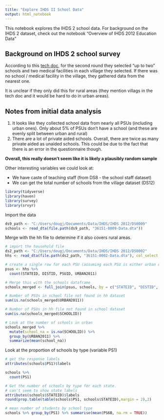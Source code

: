 ---
title: "Explore IHDS II School Data"
output: html_notebook
---

This notebook explores the IHDS 2 school data.  For background on the IHDS 2 dataset, check out the notebook "Overview of IHDS 2012 Education Data"

## Background on IHDS 2 school survey
According to this [tech doc](https://ihds.umd.edu/sites/default/files/publications/papers/technical%20paper%201.pdf), for the second round they selected "up to two" schools and two medical facilities in each village they selected. If there was no school / medical facility in the village, they gathered data from the nearest one.

It is unclear if they only did this for rural areas (they mention villags in the tech doc and it would be hard to do in urban areas).

## Notes from initial data analysis

1. It looks like they collected school data from nearly all PSUs (including urban ones).  Only about 5% of PSUs don't have a school (and these are evenly split between urban and rural)
2. There are a lot of private aided schools.  Overall, there are twice as many private aided as unaided schools. This could be due to the fact that there is an error in the questionnaire though.

**Overall, this really doesn't seem like it is likely a plausibly random sample**

Other interesting variables we could look at:

* We have caste of teaching staff (from DS8 - the school staff dataset)
* We can get the total number of schools from the village dataset (DS12)


```{r setup}
library(tidyverse)
library(haven)
library(survey)
library(srvyr)
```

Import the data

```{r}
ds9_path <- "C:/Users/dougj/Documents/Data/IHDS/IHDS 2012/DS0009"
schools <- read_dta(file.path(ds9_path, "36151-0009-Data.dta"))
```

Merge with the hh file to determine if it also covers rural areas.  
```{r}
# import the household file
ds2_path <- "C:/Users/dougj/Documents/Data/IHDS/IHDS 2012/DS0002"
hhs <- read_dta(file.path(ds2_path, "36151-0002-Data.dta"), col_select = c(STATEID, DISTID, PSUID, HHID, HHSPLITID, IDPSU, URBAN2011))

# create a single row for each PSU (assuming each PSU is either urban or rural and not both)
psus <- hhs %>%
  count(STATEID, DISTID, PSUID, URBAN2011) 

# Merge this with the schools dataframe
schools_merged <- full_join(psus, schools, by = c("STATEID", "DISTID", "PSUID"))

# Number of PSUs in school file not found in hh dataset
sum(is.na(schools_merged$URBAN2011))

# Number of PSUs in hh file not found in school dataset
sum(is.na(schools_merged$SCHOOLID))

# Look at the number of schools in urban
schools_merged %>% 
  mutate(school_na = is.na(SCHOOLID)) %>% 
  group_by(URBAN2011) %>%
  summarize(mean(school_na))
```

Look at the proportion of schools by type (variable PS1)
```{r}
# get the response labels
attributes(schools$PS1)$labels

schools %>%
  count(PS1)

# Get the number of schools by type for each state.  
# can't seem to show state labels
attributes(schools$STATEID)$labels
round(prop.table(table(schools$PS1, schools$STATEID),margin = 2),2)

# mean number of students by school type
schools %>% group_by(PS1) %>% summarise(mean(PS6B, na.rm = TRUE))

```




